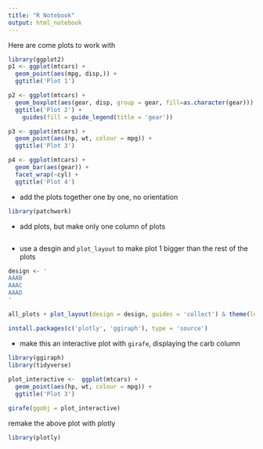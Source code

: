 ```yaml
---
title: "R Notebook"
output: html_notebook
---
```


Here are come plots to work with 

```r
library(ggplot2)
p1 <- ggplot(mtcars) + 
  geom_point(aes(mpg, disp,)) + 
  ggtitle('Plot 1')

p2 <- ggplot(mtcars) + 
  geom_boxplot(aes(gear, disp, group = gear, fill=as.character(gear))) + 
  ggtitle('Plot 2') + 
    guides(fill = guide_legend(title = 'gear'))

p3 <- ggplot(mtcars) + 
  geom_point(aes(hp, wt, colour = mpg)) + 
  ggtitle('Plot 3')

p4 <- ggplot(mtcars) + 
  geom_bar(aes(gear)) + 
  facet_wrap(~cyl) + 
  ggtitle('Plot 4')
```

- add the plots together one by one, no orientation

```r
library(patchwork)


```

- add plots, but make only one column of plots 

```r


```

- use a desgin and `plot_layout` to make plot 1 bigger than the rest of the plots 

```r
design <- '
AAAB
AAAC
AAAD
'

all_plots + plot_layout(design = design, guides = 'collect') & theme(legend.position = 'top')
```


```r
install.packages(c('plotly', 'ggiraph'), type = 'source')

```


- make this an interactive plot with `girafe`, displaying the carb column 

```r
library(ggiraph) 
library(tidyverse)
 
plot_interactive <-  ggplot(mtcars) + 
  geom_point(aes(hp, wt, colour = mpg)) + 
  ggtitle('Plot 3')

girafe(ggobj = plot_interactive)
```

remake the above plot with plotly

```r
library(plotly)

```










